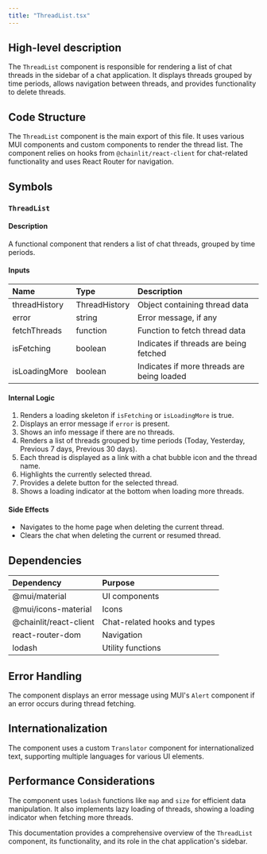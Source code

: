 ```yaml
---
title: "ThreadList.tsx"
---
```


## High-level description
The `ThreadList` component is responsible for rendering a list of chat threads in the sidebar of a chat application. It displays threads grouped by time periods, allows navigation between threads, and provides functionality to delete threads.

## Code Structure
The `ThreadList` component is the main export of this file. It uses various MUI components and custom components to render the thread list. The component relies on hooks from `@chainlit/react-client` for chat-related functionality and uses React Router for navigation.

## Symbols

### `ThreadList`
#### Description
A functional component that renders a list of chat threads, grouped by time periods.

#### Inputs
| Name | Type | Description |
|:-----|:-----|:------------|
| threadHistory | ThreadHistory | Object containing thread data |
| error | string | Error message, if any |
| fetchThreads | function | Function to fetch thread data |
| isFetching | boolean | Indicates if threads are being fetched |
| isLoadingMore | boolean | Indicates if more threads are being loaded |

#### Internal Logic
1. Renders a loading skeleton if `isFetching` or `isLoadingMore` is true.
2. Displays an error message if `error` is present.
3. Shows an info message if there are no threads.
4. Renders a list of threads grouped by time periods (Today, Yesterday, Previous 7 days, Previous 30 days).
5. Each thread is displayed as a link with a chat bubble icon and the thread name.
6. Highlights the currently selected thread.
7. Provides a delete button for the selected thread.
8. Shows a loading indicator at the bottom when loading more threads.

#### Side Effects
- Navigates to the home page when deleting the current thread.
- Clears the chat when deleting the current or resumed thread.

## Dependencies
| Dependency | Purpose |
|:-----------|:--------|
| @mui/material | UI components |
| @mui/icons-material | Icons |
| @chainlit/react-client | Chat-related hooks and types |
| react-router-dom | Navigation |
| lodash | Utility functions |

## Error Handling
The component displays an error message using MUI's `Alert` component if an error occurs during thread fetching.

## Internationalization
The component uses a custom `Translator` component for internationalized text, supporting multiple languages for various UI elements.

## Performance Considerations
The component uses `lodash` functions like `map` and `size` for efficient data manipulation. It also implements lazy loading of threads, showing a loading indicator when fetching more threads.

This documentation provides a comprehensive overview of the `ThreadList` component, its functionality, and its role in the chat application's sidebar.